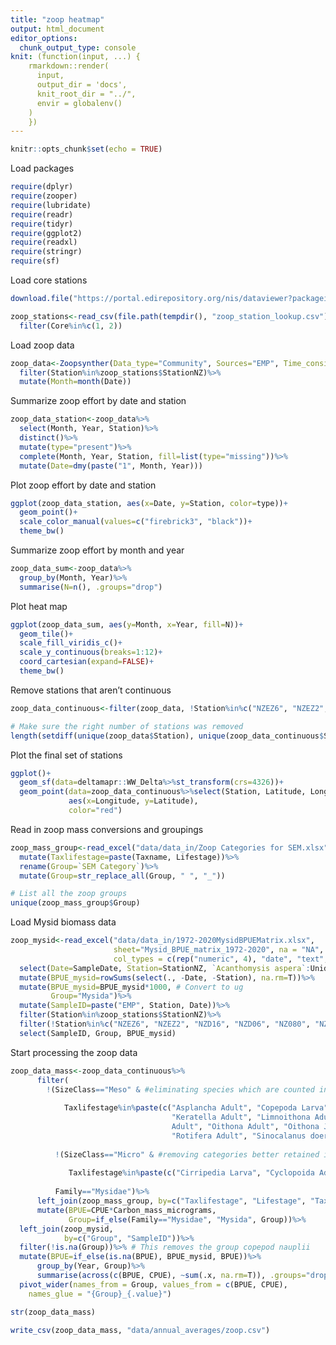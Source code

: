 ```yaml
---
title: "zoop heatmap"
output: html_document
editor_options: 
  chunk_output_type: console
knit: (function(input, ...) {
    rmarkdown::render(
      input,
      output_dir = 'docs',
      knit_root_dir = "../",
      envir = globalenv()
    )
    })
---
```


```r
knitr::opts_chunk$set(echo = TRUE)
```

Load packages
```r
require(dplyr)
require(zooper)
require(lubridate)
require(readr)
require(tidyr)
require(ggplot2)
require(readxl)
require(stringr)
require(sf)
```

Load core stations
```r
download.file("https://portal.edirepository.org/nis/dataviewer?packageid=edi.522.7&entityid=71dd301f30a2bc2e40f5da573dde9f97", destfile = file.path(tempdir(), "zoop_station_lookup.csv"))

zoop_stations<-read_csv(file.path(tempdir(), "zoop_station_lookup.csv"))%>%
  filter(Core%in%c(1, 2))
```

Load zoop data
```r
zoop_data<-Zoopsynther(Data_type="Community", Sources="EMP", Time_consistency = TRUE)%>%
  filter(Station%in%zoop_stations$StationNZ)%>%
  mutate(Month=month(Date))
```

Summarize zoop effort by date and station
```r
zoop_data_station<-zoop_data%>%
  select(Month, Year, Station)%>%
  distinct()%>%
  mutate(type="present")%>%
  complete(Month, Year, Station, fill=list(type="missing"))%>%
  mutate(Date=dmy(paste("1", Month, Year)))
```

Plot zoop effort by date and station
```r
ggplot(zoop_data_station, aes(x=Date, y=Station, color=type))+
  geom_point()+
  scale_color_manual(values=c("firebrick3", "black"))+
  theme_bw()
```


Summarize zoop effort by month and year
```r
zoop_data_sum<-zoop_data%>%
  group_by(Month, Year)%>%
  summarise(N=n(), .groups="drop")
```

Plot heat map
```r
ggplot(zoop_data_sum, aes(y=Month, x=Year, fill=N))+
  geom_tile()+
  scale_fill_viridis_c()+
  scale_y_continuous(breaks=1:12)+
  coord_cartesian(expand=FALSE)+
  theme_bw()
```

Remove stations that aren't continuous
```r
zoop_data_continuous<-filter(zoop_data, !Station%in%c("NZEZ6", "NZEZ2", "NZD16", "NZD06", "NZ080", "NZ042"))

# Make sure the right number of stations was removed
length(setdiff(unique(zoop_data$Station), unique(zoop_data_continuous$Station)))==6
```

Plot the final set of stations
```r
ggplot()+
  geom_sf(data=deltamapr::WW_Delta%>%st_transform(crs=4326))+
  geom_point(data=zoop_data_continuous%>%select(Station, Latitude, Longitude)%>%distinct(), 
             aes(x=Longitude, y=Latitude),
             color="red")
```

Read in zoop mass conversions and groupings
```r
zoop_mass_group<-read_excel("data/data_in/Zoop Categories for SEM.xlsx", na = "NA")%>%
  mutate(Taxlifestage=paste(Taxname, Lifestage))%>%
  rename(Group=`SEM Category`)%>%
  mutate(Group=str_replace_all(Group, " ", "_"))

# List all the zoop groups
unique(zoop_mass_group$Group)
```

Load Mysid biomass data
```r
zoop_mysid<-read_excel("data/data_in/1972-2020MysidBPUEMatrix.xlsx",
                       sheet="Mysid_BPUE_matrix_1972-2020", na = "NA",
                       col_types = c(rep("numeric", 4), "date", "text", "text", rep("text", 7), rep("numeric", 8)))%>%
  select(Date=SampleDate, Station=StationNZ, `Acanthomysis aspera`:Unidentified)%>%
  mutate(BPUE_mysid=rowSums(select(., -Date, -Station), na.rm=T))%>%
  mutate(BPUE_mysid=BPUE_mysid*1000, # Convert to ug
         Group="Mysida")%>%
  mutate(SampleID=paste("EMP", Station, Date))%>%
  filter(Station%in%zoop_stations$StationNZ)%>%
  filter(!Station%in%c("NZEZ6", "NZEZ2", "NZD16", "NZD06", "NZ080", "NZ042"))%>%
  select(SampleID, Group, BPUE_mysid)
```


Start processing the zoop data
```r
zoop_data_mass<-zoop_data_continuous%>%
      filter(
        !(SizeClass=="Meso" & #eliminating species which are counted in meso and micro and retained better in the micro net from the meso calcs
            
            Taxlifestage%in%paste(c("Asplancha Adult", "Copepoda Larva","Cyclopoida Juvenile", "Eurytemora affinis Larva", "Harpacticoida Undifferentiated",
                                    "Keratella Adult", "Limnoithona Adult", "Limnoithona Juvenile", "Limnoithona sinenesis Adult", "Limnoithona tetraspina
                                    Adult", "Oithona Adult", "Oithona Juvenile", "Oithona davisae Adult", "Polyarthra Adult","Pseudodiaptomus Larva", 
                                    "Rotifera Adult", "Sinocalanus doerrii Larva", "Synchaeta Adult", "Synchaeta bicornis Adult", "Trichocerca Adult")))| 
            
          !(SizeClass=="Micro" & #removing categories better retained in meso net from micro net matrix
              
             Taxlifestage%in%paste(c("Cirripedia Larva", "Cyclopoida Adult", "Oithona similis"))) |
              
          Family=="Mysidae")%>%
      left_join(zoop_mass_group, by=c("Taxlifestage", "Lifestage", "Taxname"))%>%
      mutate(BPUE=CPUE*Carbon_mass_micrograms,
             Group=if_else(Family=="Mysidae", "Mysida", Group))%>%
  left_join(zoop_mysid, 
            by=c("Group", "SampleID"))%>%
  filter(!is.na(Group))%>% # This removes the group copepod nauplii
  mutate(BPUE=if_else(is.na(BPUE), BPUE_mysid, BPUE))%>%
      group_by(Year, Group)%>%
      summarise(across(c(BPUE, CPUE), ~sum(.x, na.rm=T)), .groups="drop")%>%
  pivot_wider(names_from = Group, values_from = c(BPUE, CPUE),
    names_glue = "{Group}_{.value}")

str(zoop_data_mass)

write_csv(zoop_data_mass, "data/annual_averages/zoop.csv")
```

